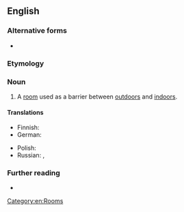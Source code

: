 {{also|mud room}}

==English==

===Alternative forms===
* {{alter|en|mud room}}

===Etymology===
{{compound|en|mud|room}}

===Noun===
{{en-noun}}

# {{lb|en|North America}} A [[room]] used as a barrier between [[outdoors]] and [[indoors]].
#: {{cot|en|airlock|boot room|half bath|vestibule|foyer}}
#: {{ux|en|We made sure to hang our wet clothes on the hook in the '''mudroom''' when we came in from the snow.}}

====Translations====
{{trans-top|Room between outdoors and indoors}}
* Finnish: {{t|fi|kuraeteinen}}
* German: {{t+|de|Windfang|m}}
{{trans-mid}}
* Polish: {{t+|pl|wiatrołap|m}}
* Russian: {{t+|ru|прихо́жая|f}}, {{t+|ru|се́ни|m-p}}
{{trans-bottom}}

===Further reading===
* {{R:Lexico}}

[[Category:en:Rooms]]